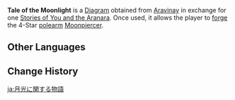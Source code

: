 {{Item Infobox
|id           = 221022
|image        = Item Diagram.png
|type         = Forging Blueprints
|invCategory  = Precious Items
|quality      = 4
|description  = Through this tale, you can master the method to make the polearm "[[Moonpiercer]]."<br /><br />This tale is about moonlight and magic.<br />"This story is about all the children who are fascinated by the moonlight..."
|source1      = {{Sold By}}
}}
'''Tale of the Moonlight''' is a [[Diagram]] obtained from [[Aravinay]] in exchange for one [[Stories of You and the Aranara]]. Once used, it allows the player to [[Forging|forge]] the 4-Star [[polearm]] [[Moonpiercer]].

==Other Languages==
{{Other Languages
|en      = Tale of the Moonlight
|zhs     = 关于月光的故事
|zhs_rm  = Guānyú Yuèguāng de Gùshì
|zht     = 關於月光的故事
|zht_rm  = Guānyú Yuèguāng de Gùshì
|zh_tl   = 
|ja      = 月光に関する物語
|ja_rm   = Gekkou ni Kansuru Monogatari
|ja_tl   = Tale About the Moonlight
|ko      = 달빛에 대한 이야기
|ko_rm   = Dalbit-e Daehan Iyagi
|ko_tl   = Tales about the Moonlight
|es      = Cuento de la luz lunar
|es_tl   = Tale of the Moonlight
|fr      = Conte de la lumière lunaire
|fr_tl   = Tale of the Moonlight
|ru      = История о лунном свете
|ru_tl   = Tale of the Moonlight
|th      = เรื่องราวเกี่ยวกับแสงจันทรา
|th_rm   = 
|th_tl   = 
|vi      = Câu Chuyện Về Mặt Trăng
|vi_tl   = 
|de      = Geschichte des Mondscheins
|de_tl   = Tale of the Moonlight
|id      = Tale of the Moonlight
|pt      = Contos do Luar
|pt_tl   = 
|tr      = Ay Işığı Hikayesi
|tr_tl   = 
|it      = Storia del chiaro di luna
|it_tl   = 
}}

==Change History==
{{Change History|3.0}}

[[ja:月光に関する物語]]